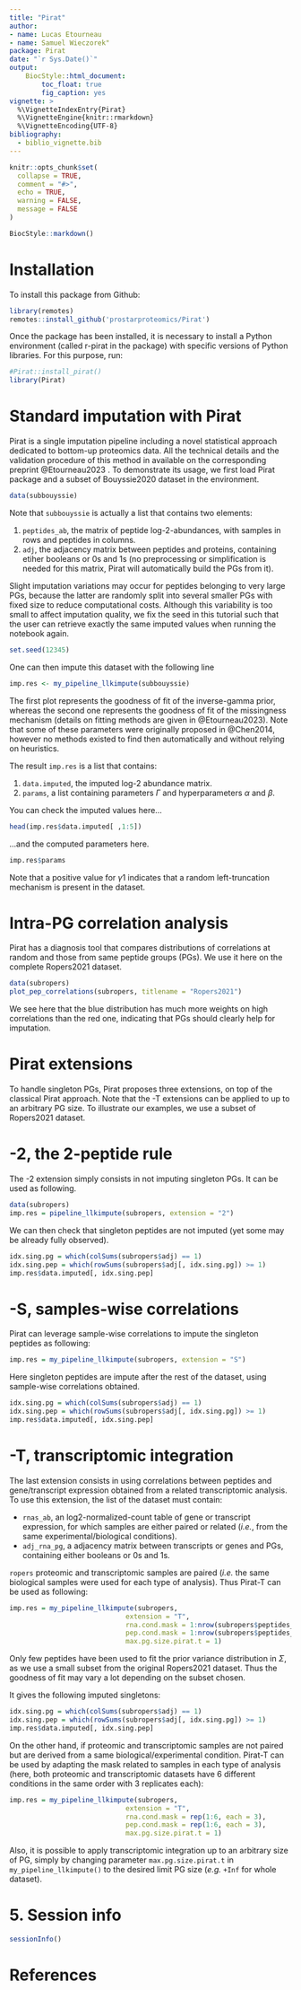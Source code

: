 ```yaml
---
title: "Pirat"
author: 
- name: Lucas Etourneau
- name: Samuel Wieczorek"
package: Pirat
date: "`r Sys.Date()`"
output:
    BiocStyle::html_document:
        toc_float: true
        fig_caption: yes
vignette: >
  %\VignetteIndexEntry{Pirat}
  %\VignetteEngine{knitr::rmarkdown}
  %\VignetteEncoding{UTF-8}
bibliography:
  - biblio_vignette.bib
---
```


```r
knitr::opts_chunk$set(
  collapse = TRUE,
  comment = "#>",
  echo = TRUE,
  warning = FALSE,
  message = FALSE
)
```


```r
BiocStyle::markdown()
```



# Installation


To install this package from Github:

```r
library(remotes)
remotes::install_github('prostarproteomics/Pirat')
```

Once the package has been installed, it is necessary to install a Python environment (called r-pirat in the package) with specific versions of Python libraries. For this purpose, run: 

```r
#Pirat::install_pirat()
library(Pirat)
```


# Standard imputation with Pirat

Pirat is a single imputation pipeline including a novel statistical approach dedicated to bottom-up proteomics data. All the technical details and the validation procedure of this method in available on the corresponding preprint @Etourneau2023 .
To demonstrate its usage, we first load Pirat package and a subset of Bouyssie2020 dataset in the environment.

```r
data(subbouyssie)
```

Note that `subbouyssie` is actually a list that contains two elements:

1. `peptides_ab`, the matrix of peptide log-2-abundances, with samples in rows and peptides in columns.
2. `adj`, the adjacency matrix between peptides and proteins, containing etiher booleans or 0s and 1s (no preprocessing or simplification is needed for this matrix, Pirat will automatically build the PGs from it).

Slight imputation variations may occur for peptides belonging to very large PGs, because the latter are randomly split into several smaller PGs with fixed size to reduce computational costs. Although this variability is too small to affect imputation quality, we fix the seed in this tutorial such that the user can retrieve exactly the same imputed values when running the notebook again.
```r
set.seed(12345)
```

One can then impute this dataset with the following line

```r
imp.res <- my_pipeline_llkimpute(subbouyssie)
```

The first plot represents the goodness of fit of the inverse-gamma prior, whereas the second one
represents the goodness of fit of the missingness mechanism (details on fitting methods are given in @Etourneau2023). Note that some of these parameters were originally proposed in @Chen2014, however no methods existed to find then automatically and without relying on heuristics.

The result `imp.res` is a list that contains:

1. `data.imputed`, the imputed log-2 abundance matrix.
2. `params`, a list containing parameters $\Gamma$ and hyperparameters $\alpha$ and $\beta$.

You can check the imputed values here...

```r
head(imp.res$data.imputed[ ,1:5])
```

...and the computed parameters here.

```r
imp.res$params
```
Note that a positive value for $\gamma1$ indicates that a random left-truncation mechanism
is present in the dataset.

# Intra-PG correlation analysis

Pirat has a diagnosis tool that compares distributions of correlations at random and those from same peptide groups (PGs).
We use it here on the complete Ropers2021 dataset.

```r
data(subropers)
plot_pep_correlations(subropers, titlename = "Ropers2021")
```
 We see here that the blue distribution has much more weights on high correlations than the red one,
 indicating that PGs should clearly help for imputation.
 
# Pirat extensions
 
To handle singleton PGs, Pirat proposes three extensions, on top of the classical Pirat approach.
Note that the -T extensions can be applied to up to an arbitrary PG size.
To illustrate our examples, we use a subset of Ropers2021 dataset.
 
# -2, the 2-peptide rule
 
The -2 extension simply consists in not imputing singleton PGs. It can be used as following.

```r
data(subropers)
imp.res = pipeline_llkimpute(subropers, extension = "2")
```

We can then check that singleton peptides are not imputed (yet some may be already fully observed).

```r
idx.sing.pg = which(colSums(subropers$adj) == 1)
idx.sing.pep = which(rowSums(subropers$adj[, idx.sing.pg]) >= 1)
imp.res$data.imputed[, idx.sing.pep]
```

# -S, samples-wise correlations

Pirat can leverage sample-wise correlations to impute the singleton peptides as following:

```r
imp.res = my_pipeline_llkimpute(subropers, extension = "S")
```

Here singleton peptides are impute after the rest of the dataset, using sample-wise correlations obtained.

```r
idx.sing.pg = which(colSums(subropers$adj) == 1)
idx.sing.pep = which(rowSums(subropers$adj[, idx.sing.pg]) >= 1)
imp.res$data.imputed[, idx.sing.pep]
```

# -T, transcriptomic integration

The last extension consists in using correlations between peptides and gene/transcript expression obtained from a related transcriptomic analysis. To use this extension, the list of the dataset must contain:

* `rnas_ab`, an log2-normalized-count table of gene or transcript expression, for which samples are either paired or related (*i.e.*, from the same experimental/biological conditions).
* `adj_rna_pg`, a adjacency matrix between transcripts or genes and PGs, containing either booleans or 0s and 1s.

`ropers` proteomic and transcriptomic samples are paired (*i.e.* the same biological samples were used for each type of analysis). Thus Pirat-T can be used as following:

```r
imp.res = my_pipeline_llkimpute(subropers,
                             extension = "T",
                             rna.cond.mask = 1:nrow(subropers$peptides_ab),
                             pep.cond.mask = 1:nrow(subropers$peptides_ab),
                             max.pg.size.pirat.t = 1)
```

Only few peptides have been used to fit the prior variance distribution in $\Sigma$, as we use a small subset from the original Ropers2021 dataset. Thus the goodness of fit may vary a lot depending on the subset chosen.

It gives the following imputed singletons:

```r
idx.sing.pg = which(colSums(subropers$adj) == 1)
idx.sing.pep = which(rowSums(subropers$adj[, idx.sing.pg]) >= 1)
imp.res$data.imputed[, idx.sing.pep]
```

On the other hand, if proteomic and transcriptomic samples are not paired but are derived from a same biological/experimental condition. Pirat-T can be used by adapting the mask related to samples in each type of analysis (here, both proteomic and transcriptomic datasets have 6 different conditions in the same order with 3 replicates each):

```r
imp.res = my_pipeline_llkimpute(subropers,
                             extension = "T",
                             rna.cond.mask = rep(1:6, each = 3),
                             pep.cond.mask = rep(1:6, each = 3),
                             max.pg.size.pirat.t = 1)
```

Also, it is possible to apply transcriptomic integration up to an arbitrary size of PG, simply by 
changing parameter `max.pg.size.pirat.t` in `my_pipeline_llkimpute()` to the desired limit PG size (*e.g.* `+Inf` for whole dataset).

# 5. Session info

```r
sessionInfo()
```

# References





